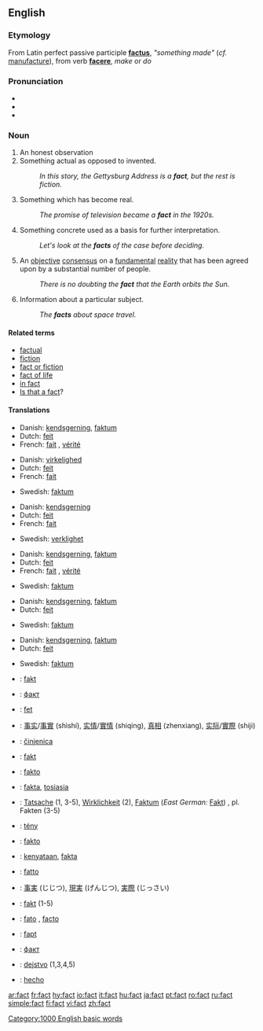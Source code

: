 {{wikipedia}}
==English==

{{rank|least|person|case|313|fact|known|thee|hope}}

===Etymology===
From Latin perfect passive participle '''[[factus]]''', ''"something made"'' (''cf.'' [[manufacture]]), from verb '''[[facere]]''', ''make'' or ''do''

===Pronunciation===
*{{IPA|/fækt/}}
*{{SAMPA|/f{kt/}}
*{{audio|en-us-fact.ogg|Audio (US)}}

===Noun===
{{en-noun}}

# An honest observation
# Something actual as opposed to invented.
#: ''In this story, the Gettysburg Address is a '''fact''', but the rest is fiction.''
# Something which has become real.
#: ''The promise of television became a '''fact''' in the 1920s.''
# Something concrete used as a basis for further interpretation.
#: ''Let's look at the '''facts''' of the case before deciding.''
# An [[objective]] [[consensus]] on a [[fundamental]] [[reality]] that has been agreed upon by a substantial number of people.
#: ''There is no doubting the '''fact''' that the Earth orbits the Sun.''
# Information about a particular subject.
#:''The '''facts''' about space travel.''

====Related terms====
*[[factual]]
*[[fiction]]
*[[fact or fiction]]
*[[fact of life]]
*[[in fact]]
*[[Is that a fact]]?

====Translations====
{{top|An honest observation}}
*Danish: [[kendsgerning]], [[faktum]]
*Dutch: [[feit]]
*French: [[fait]] {{m}}, [[vérité]] {{f}}
{{mid}}
{{bottom}}

{{top|Something actual}}
*Danish: [[virkelighed]]
*Dutch: [[feit]]
*French: [[fait]] {{m}}
{{mid}}
*Swedish: [[faktum]]
{{bottom}}

{{top|Something which has become real}}
*Danish: [[kendsgerning]]
*Dutch: [[feit]]
*French: [[fait]] {{m}}
{{mid}}
*Swedish: [[verklighet]]
{{bottom}}

{{top|Something concrete used as a basis for further interpretation}}
*Danish: [[kendsgerning]], [[faktum]]
*Dutch: [[feit]]
*French: [[fait]] {{m}}, [[vérité]] {{f}}
{{mid}}
*Swedish: [[faktum]]
{{bottom}}

{{top|An objective consensus on a fundamental reality}}
*Danish: [[kendsgerning]], [[faktum]]
*Dutch: [[feit]]
{{mid}}
*Swedish: [[faktum]]
{{bottom}}

{{top|Information about a particular subject}}
*Danish: [[kendsgerning]], [[faktum]]
*Dutch: [[feit]]
{{mid}}
*Swedish: [[faktum]]
{{bottom}}

{{checktrans}}
*{{ttbc|Albanian}}: [[fakt]] {{m}}
*{{ttbc|Bulgarian}}: [[факт]] {{m}}
*{{ttbc|Catalan}}: [[fet]] {{m}}
*{{ttbc|Chinese}}: [[事实]]/[[事實]] (shìshí), [[实情]]/[[實情]] (shiqing), [[真相]] (zhenxiang), [[实际]]/[[實際]] (shiji)
*{{ttbc|Croatian}}: [[činjenica]] {{f}}
*{{ttbc|Czech}}: [[fakt]] {{m}}
*{{ttbc|Esperanto}}: [[fakto]]
*{{ttbc|Finnish}}: [[fakta]], [[tosiasia]]
*{{ttbc|German}}: [[Tatsache]] {{f}} (1, 3-5), [[Wirklichkeit]] {{f}} (2), [[Faktum]] (''East German:'' [[Fakt]]) {{n}}, pl. Fakten  (3-5)
*{{ttbc|Hungarian}}: [[tény]]
*{{ttbc|Ido}}: [[fakto]]
*{{ttbc|Indonesian}}: [[kenyataan]], [[fakta]]
*{{ttbc|Italian}}: [[fatto]] {{f}}
*{{ttbc|Japanese}}: [[事実]] (じじつ), [[現実]] (げんじつ), [[実際]] (じっさい)
*{{ttbc|Polish}}: [[fakt]] {{m}} (1-5)
*{{ttbc|Portuguese}}: [[fato]] {{m}} {{italbrac|Brazil}}, [[facto]] {{italbrac|Portugal}}
*{{ttbc|Romanian}}: [[fapt]] {{mf}}
*{{ttbc|Russian}}: [[факт]] {{m}}
*{{ttbc|Slovene}}: [[dejstvo]] {{n}} (1,3,4,5)
*{{ttbc|Spanish}}: [[hecho]] {{m}}

[[Category:1000 English basic words]]

[[ar:fact]]
[[fr:fact]]
[[hy:fact]]
[[io:fact]]
[[it:fact]]
[[hu:fact]]
[[ja:fact]]
[[pt:fact]]
[[ro:fact]]
[[ru:fact]]
[[simple:fact]]
[[fi:fact]]
[[vi:fact]]
[[zh:fact]]